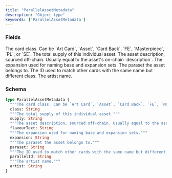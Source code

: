 ```yaml
---
title: "ParallelAssetMetadata"
description: "Object type"
keywords: ['ParallelAssetMetadata']
---
```


### Fields

<ResponseField name="class" type="String">
  The card class. Can be `Art Card`, `Asset`, `Card Back`, `FE`, `Masterpiece`, `PL`, or `SE`.
</ResponseField>

<ResponseField name="supply" type="String">
  The total supply of this individual asset.
</ResponseField>

<ResponseField name="flavourText" type="String">
  The asset description, sourced off-chain. Usually equal to the asset's on-chain `description`.
</ResponseField>

<ResponseField name="expansion" type="String">
  The expansion used for naming base and expansion sets.
</ResponseField>

<ResponseField name="paraset" type="String">
  The paraset the asset belongs to.
</ResponseField>

<ResponseField name="parallelId" type="String">
  The ID used to match other cards with the same name but different class.
</ResponseField>

<ResponseField name="artist" type="String">
  The artist name.
</ResponseField>

### Schema


```graphql 
type ParallelAssetMetadata {
  """The card class. Can be `Art Card`, `Asset`, `Card Back`, `FE`, `Masterpiece`, `PL`, or `SE`."""
  class: String
  """The total supply of this individual asset."""
  supply: String
  """The asset description, sourced off-chain. Usually equal to the asset's on-chain `description`."""
  flavourText: String
  """The expansion used for naming base and expansion sets."""
  expansion: String
  """The paraset the asset belongs to."""
  paraset: String
  """The ID used to match other cards with the same name but different class."""
  parallelId: String
  """The artist name."""
  artist: String
}
```
